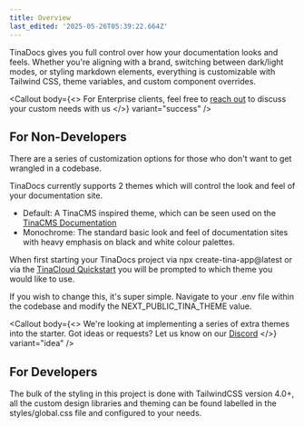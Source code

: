 ```yaml
---
title: Overview
last_edited: '2025-05-26T05:39:22.664Z'
---
```


TinaDocs gives you full control over how your documentation looks and feels. Whether you're aligning with a brand, switching between dark/light modes, or styling markdown elements, everything is customizable with Tailwind CSS, theme variables, and custom component overrides.

<Callout
  body={<>
    For Enterprise clients, feel free to [reach out](https://tina.io/enterprise) to discuss your custom needs with us
  </>}
  variant="success"
/>

## For Non-Developers

There are a series of customization options for those who don't want to get wrangled in a codebase.

TinaDocs currently supports 2 themes which will control the look and feel of your documentation site.

* Default: A TinaCMS inspired theme, which can be seen used on the [TinaCMS Documentation](https://tina.io/docs)
* Monochrome: The standard basic look and feel of documentation sites with heavy emphasis on black and white colour palettes.

When first starting your TinaDocs project via npx create-tina-app\@latest or via the [TinaCloud Quickstart](https://app.tina.io/quickstart) you will be prompted to which theme you would like to use.

If you wish to change this, it's super simple. Navigate to your .env file within the codebase and modify the NEXT\_PUBLIC\_TINA\_THEME value.

<Callout
  body={<>
    We're looking at implementing a series of extra themes into the starter. Got ideas or requests? Let us know on our [Discord](https://discord.com/invite/zumN63Ybpf)
  </>}
  variant="idea"
/>

## For Developers

The bulk of the styling in this project is done with TailwindCSS version 4.0+, all the custom design libraries and theming can be found labelled in the styles/global.css file and configured to your needs.
